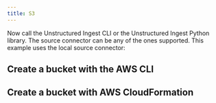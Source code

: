 ```yaml
---
title: S3
---
```



<NewDocument />


<SharedContentS3/>
<SharedAPIKeyURL/>

Now call the Unstructured Ingest CLI or the Unstructured Ingest Python library. The source connector can be any of the ones supported. This example uses the local source connector:


<CodeGroup>
  <S3APISh />
  <S3APIPyV2 />
  <S3APIPyV1 />
</CodeGroup>

## Create a bucket with the AWS CLI


<S3BucketCLI />

## Create a bucket with AWS CloudFormation


<S3BucketCloudFormation />